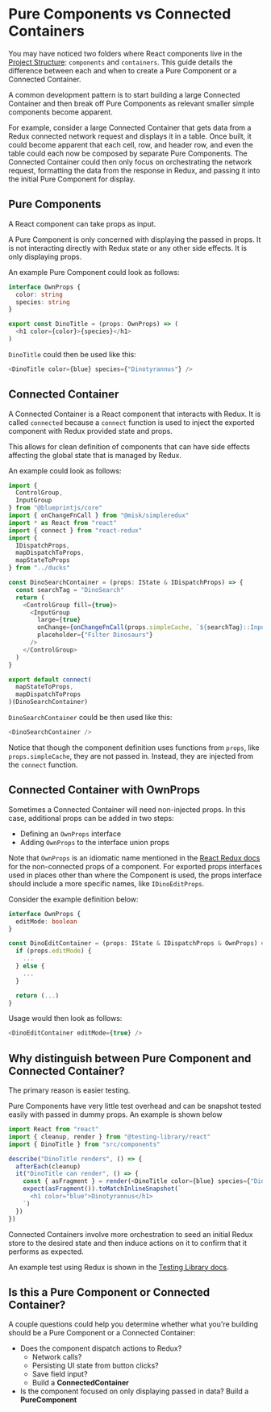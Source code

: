 # Pure Components vs Connected Containers

You may have noticed two folders where React components live in the [Project Structure][projectStructure]: `components` and `containers`. This guide details the difference between each and when to create a Pure Component or a Connected Container.

A common development pattern is to start building a large Connected Container and then break off Pure Components as relevant smaller simple components become apparent.

For example, consider a large Connected Container that gets data from a Redux connected network request and displays it in a table. Once built, it could become apparent that each cell, row, and header row, and even the table could each now be composed by separate Pure Components. The Connected Container could then only focus on orchestrating the network request, formatting the data from the response in Redux, and passing it into the initial Pure Component for display.

## Pure Components

A React component can take props as input.

A Pure Component is only concerned with displaying the passed in props. It is not interacting directly with Redux state or any other side effects. It is only displaying props.

An example Pure Component could look as follows:

```ts
interface OwnProps {
  color: string
  species: string
}

export const DinoTitle = (props: OwnProps) => (
  <h1 color={color}>{species}</h1>
)
```

`DinoTitle` could then be used like this:

```ts
<DinoTitle color={blue} species={"Dinotyrannus"} />
```

## Connected Container

A Connected Container is a React component that interacts with Redux. It is called `connected` because a `connect` function is used to inject the exported component with Redux provided state and props.

This allows for clean definition of components that can have side effects affecting the global state that is managed by Redux.

An example could look as follows:

```ts
import {
  ControlGroup,
  InputGroup
} from "@blueprintjs/core"
import { onChangeFnCall } from "@misk/simpleredux"
import * as React from "react"
import { connect } from "react-redux"
import {
  IDispatchProps,
  mapDispatchToProps,
  mapStateToProps
} from "../ducks"

const DinoSearchContainer = (props: IState & IDispatchProps) => {
  const searchTag = "DinoSearch"
  return (
    <ControlGroup fill={true}>
      <InputGroup
        large={true}
        onChange={onChangeFnCall(props.simpleCache, `${searchTag}::Input`)}
        placeholder={"Filter Dinosaurs"}
      />
    </ControlGroup>
  )
}

export default connect(
  mapStateToProps,
  mapDispatchToProps
)(DinoSearchContainer)
```

`DinoSearchContainer` could be then used like this:

```ts
<DinoSearchContainer />
```

Notice that though the component definition uses functions from `props`, like `props.simpleCache`, they are not passed in. Instead, they are injected from the `connect` function.

## Connected Container with OwnProps

Sometimes a Connected Container will need non-injected props. In this case, additional props can be added in two steps:

* Defining an `OwnProps` interface
* Adding `OwnProps` to the interface union props

Note that `OwnProps` is an idiomatic name mentioned in the [React Redux docs](https://react-redux.js.org/api/connect) for the non-connected props of a component. For exported props interfaces used in places other than where the Component is used, the props interface should include a more specific names, like `IDinoEditProps`.

Consider the example definition below:

```ts
interface OwnProps {
  editMode: boolean
}

const DinoEditContainer = (props: IState & IDispatchProps & OwnProps) => {
  if (props.editMode) {
    ...
  } else {
    ...
  }

  return (...)
}
```

Usage would then look as follows:

```ts
<DinoEditContainer editMode={true} />
```

## Why distinguish between Pure Component and Connected Container?

The primary reason is easier testing.

Pure Components have very little test overhead and can be snapshot tested easily with passed in dummy props. An example is shown below

```ts
import React from "react"
import { cleanup, render } from "@testing-library/react"
import { DinoTitle } from "src/components"

describe("DinoTitle renders", () => {
  afterEach(cleanup)
  it("DinoTitle can render", () => {
    const { asFragment } = render(<DinoTitle color={blue} species={"Dinotyrannus"} />)
    expect(asFragment()).toMatchInlineSnapshot(`
      <h1 color="blue">Dinotyrannus</h1>
    `)
  })
})
```

Connected Containers involve more orchestration to seed an initial Redux store to the desired state and then induce actions on it to confirm that it performs as expected.

An example test using Redux is shown in the [Testing Library docs][reduxTest].

## Is this a Pure Component or Connected Container?

A couple questions could help you determine whether what you're building should be a Pure Component or a Connected Container:

* Does the component dispatch actions to Redux?
  * Network calls?
  * Persisting UI state from button clicks?
  * Save field input?
  * Build a **ConnectedContainer**
* Is the component focused on only displaying passed in data? Build a **PureComponent**

[projectStructure]: 00-getting-started
[reduxTest]: https://testing-library.com/docs/example-react-redux
